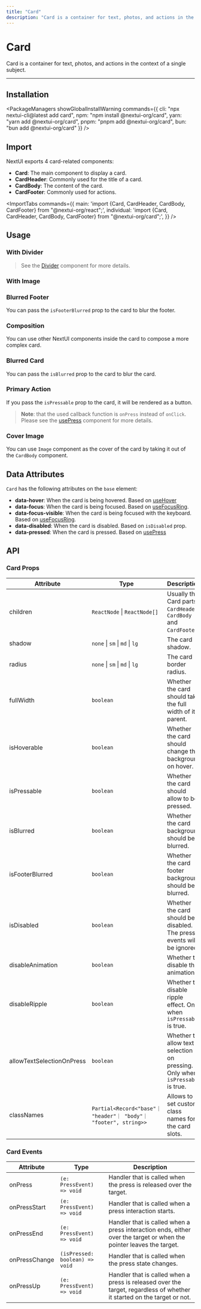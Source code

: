 ```yaml
---
title: "Card"
description: "Card is a container for text, photos, and actions in the context of a single subject."
---
```



# Card

Card is a container for text, photos, and actions in the context of a single subject.

<ComponentLinks component="card" />

---



## Installation

<PackageManagers
  showGlobalInstallWarning
  commands={{
    cli: "npx nextui-cli@latest add card",
    npm: "npm install @nextui-org/card",
    yarn: "yarn add @nextui-org/card",
    pnpm: "pnpm add @nextui-org/card",
    bun: "bun add @nextui-org/card"
  }}
/>


## Import

NextUI exports 4 card-related components:

- **Card**: The main component to display a card.
- **CardHeader**: Commonly used for the title of a card.
- **CardBody**: The content of the card.
- **CardFooter**: Commonly used for actions.

<ImportTabs
  commands={{
    main: 'import {Card, CardHeader, CardBody, CardFooter} from "@nextui-org/react";',
    individual: 'import {Card, CardHeader, CardBody, CardFooter} from "@nextui-org/card";',
  }}
/>

## Usage

<CodeDemo isPreviewCentered title="Usage" files={cardContent.usage} />

### With Divider

<CodeDemo isPreviewCentered title="With Divider" files={cardContent.divider} />

> See the [Divider](/docs/components/divider) component for more details.

### With Image

<CodeDemo isPreviewCentered title="With Image" files={cardContent.image} />

### Blurred Footer

You can pass the `isFooterBlurred` prop to the card to blur the footer.

<CodeDemo isPreviewCentered title="Blurred Footer" files={cardContent.blurredFooter} />

### Composition

You can use other NextUI components inside the card to compose a more complex card.

<CodeDemo isPreviewCentered title="Composition" files={cardContent.composition} />

### Blurred Card

You can pass the `isBlurred` prop to the card to blur the card.

<CodeDemo isGradientBox title="Blurred Card" files={cardContent.blurred} />

### Primary Action

If you pass the `isPressable` prop to the card, it will be rendered as a button.

<CodeDemo title="Primary Action" files={cardContent.primaryAction} />

> **Note**: that the used callback function is `onPress` instead of `onClick`. Please see the [usePress](https://react-spectrum.adobe.com/react-aria/usePress.html#usepress) component for more details.

### Cover Image

You can use `Image` component as the cover of the card by taking it out of the `CardBody` component.

<CodeDemo title="Cover Image" files={cardContent.coverImage} />

<Spacer y={4} />

## Data Attributes

`Card` has the following attributes on the `base` element:

- **data-hover**:
  When the card is being hovered. Based on [useHover](https://react-spectrum.adobe.com/react-aria/useHover.html)
- **data-focus**:
  When the card is being focused. Based on [useFocusRing](https://react-spectrum.adobe.com/react-aria/useFocusRing.html).
- **data-focus-visible**:
  When the card is being focused with the keyboard. Based on [useFocusRing](https://react-spectrum.adobe.com/react-aria/useFocusRing.html).
- **data-disabled**:
  When the card is disabled. Based on `isDisabled` prop.
- **data-pressed**:
  When the card is pressed. Based on [usePress](https://react-spectrum.adobe.com/react-aria/usePress.html)

<Spacer y={4} />

## API

### Card Props

| Attribute                 | Type                                                    | Description                                                                   | Default |
| ------------------------- | ------------------------------------------------------- | ----------------------------------------------------------------------------- | ------- |
| children                  | `ReactNode` \| `ReactNode[]`                            | Usually the Card parts, `CardHeader`, `CardBody` and `CardFooter`.            | -       |
| shadow                    | `none` \| `sm` \| `md` \| `lg`                          | The card shadow.                                                              | `md`    |
| radius                    | `none` \| `sm` \| `md` \| `lg`                          | The card border radius.                                                       | `lg`    |
| fullWidth                 | `boolean`                                               | Whether the card should take the full width of its parent.                    | `false` |
| isHoverable               | `boolean`                                               | Whether the card should change the background on hover.                       | `false` |
| isPressable               | `boolean`                                               | Whether the card should allow to be pressed.                                  | `false` |
| isBlurred                 | `boolean`                                               | Whether the card background should be blurred.                                | `false` |
| isFooterBlurred           | `boolean`                                               | Whether the card footer background should be blurred.                         | `false` |
| isDisabled                | `boolean`                                               | Whether the card should be disabled. The press events will be ignored.        | `false` |
| disableAnimation          | `boolean`                                               | Whether to disable the animation.                                             | `false` |
| disableRipple             | `boolean`                                               | Whether to disable ripple effect. Only when `isPressable` is true.            | `false` |
| allowTextSelectionOnPress | `boolean`                                               | Whether to allow text selection on pressing. Only when `isPressable` is true. | `false` |
| classNames                | `Partial<Record<"base"｜ "header"｜ "body"｜ "footer", string>>` | Allows to set custom class names for the card slots.                          | -       |

### Card Events

| Attribute     | Type                           | Description                                                                                                             |
| ------------- | ------------------------------ | ----------------------------------------------------------------------------------------------------------------------- |
| onPress       | `(e: PressEvent) => void`      | Handler that is called when the press is released over the target.                                                      |
| onPressStart  | `(e: PressEvent) => void`      | Handler that is called when a press interaction starts.                                                                 |
| onPressEnd    | `(e: PressEvent) => void`      | Handler that is called when a press interaction ends, either over the target or when the pointer leaves the target.     |
| onPressChange | `(isPressed: boolean) => void` | Handler that is called when the press state changes.                                                                    |
| onPressUp     | `(e: PressEvent) => void`      | Handler that is called when a press is released over the target, regardless of whether it started on the target or not. |
